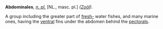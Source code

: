 '''Abdominales''', ''[[n. pl. (part of speech)|n. pl.]]'' [NL., masc. pl.] ''([[Zo&ouml;l (subject)|Zo&ouml;l]]).''

A group including the greater part of [[fresh-]] water fishes, and many marine ones, having the [[ventral]] fins under the abdomen behind the [[pectorals]].